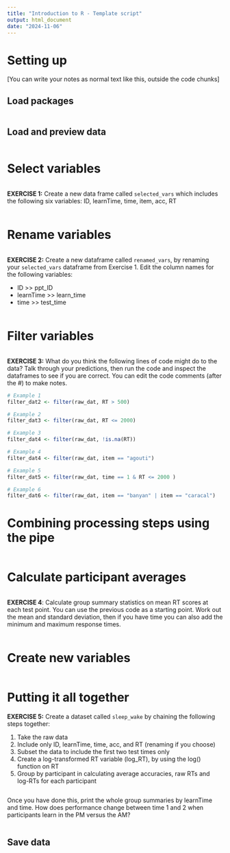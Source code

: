 ```yaml
---
title: "Introduction to R - Template script"
output: html_document
date: "2024-11-06"
---
```


# Setting up

[You can write your notes as normal text like this, outside the code chunks]

## Load packages

```r


```

## Load and preview data

```r


```

# Select variables

```r


```

**EXERCISE 1:** Create a new data frame called `selected_vars` which includes the following six variables: ID, learnTime, time, item, acc, RT

```r


```

# Rename variables

```r

```

**EXERCISE 2:** Create a new dataframe called `renamed_vars`, by renaming your `selected_vars` dataframe from Exercise 1. Edit the column names for the following variables:

-   ID >> ppt_ID
-   learnTime >> learn_time
-   time >> test_time

```r


```

# Filter variables

```r


```

**EXERCISE 3:** What do you think the following lines of code might do to the data? Talk through your predictions, then run the code and inspect the dataframes to see if you are correct. You can edit the code comments (after the #) to make notes.  

```r
# Example 1
filter_dat2 <- filter(raw_dat, RT > 500)

# Example 2
filter_dat3 <- filter(raw_dat, RT <= 2000)

# Example 3
filter_dat4 <- filter(raw_dat, !is.na(RT))

# Example 4
filter_dat4 <- filter(raw_dat, item == "agouti")

# Example 5
filter_dat5 <- filter(raw_dat, time == 1 & RT <= 2000 )

# Example 6
filter_dat6 <- filter(raw_dat, item == "banyan" | item == "caracal")
```

# Combining processing steps using the pipe

```r



```

# Calculate participant averages 

```r



```

**EXERCISE 4**: Calculate group summary statistics on mean RT scores at each test point. You can use the previous code as a starting point. Work out the mean and standard deviation, then if you have time you can also add the minimum and maximum response times.

```r


```

# Create new variables

```r



```


# Putting it all together

**EXERCISE 5:** Create a dataset called `sleep_wake` by chaining the following steps together:

1.  Take the raw data
2.  Include only ID, learnTime, time, acc, and RT (renaming if you choose)
3.  Subset the data to include the first two test times only
4.  Create a log-transformed RT variable (log_RT), by using the log() function on RT
5.  Group by participant in calculating average accuracies, raw RTs and log-RTs for each participant

```r


```

Once you have done this, print the whole group summaries by learnTime and time. How does performance change between time 1 and 2 when participants learn in the PM versus the AM?

```r


```

## Save data

```r


```

